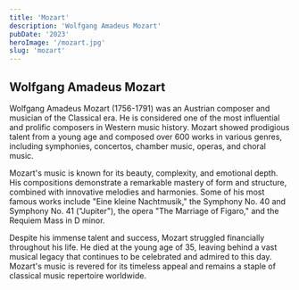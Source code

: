 ```yaml
---
title: 'Mozart'
description: 'Wolfgang Amadeus Mozart'
pubDate: '2023'
heroImage: '/mozart.jpg'
slug: 'mozart'
---
```



## Wolfgang Amadeus Mozart

Wolfgang Amadeus Mozart (1756-1791) was an Austrian composer and musician of the Classical era. He is considered one of the most influential and prolific composers in Western music history. Mozart showed prodigious talent from a young age and composed over 600 works in various genres, including symphonies, concertos, chamber music, operas, and choral music.

Mozart's music is known for its beauty, complexity, and emotional depth. His compositions demonstrate a remarkable mastery of form and structure, combined with innovative melodies and harmonies. Some of his most famous works include "Eine kleine Nachtmusik," the Symphony No. 40 and Symphony No. 41 ("Jupiter"), the opera "The Marriage of Figaro," and the Requiem Mass in D minor.

Despite his immense talent and success, Mozart struggled financially throughout his life. He died at the young age of 35, leaving behind a vast musical legacy that continues to be celebrated and admired to this day. Mozart's music is revered for its timeless appeal and remains a staple of classical music repertoire worldwide.